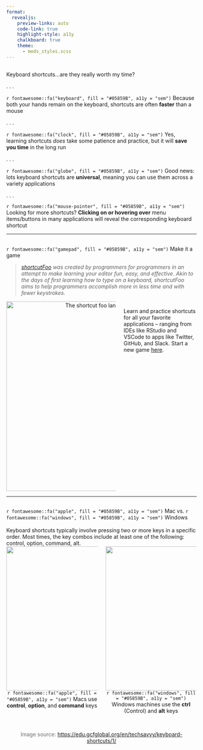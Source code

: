 ```yaml
---
format: 
  revealjs:
    preview-links: auto
    code-link: true
    highlight-style: a11y
    chalkboard: true
    theme: 
      - meds_styles.scss
---
```


## {#worth-my-time data-menu-title="Are they worth my time??"}

[Keyboard shortcuts...are they really worth my time?]{.slide-title} 

. . .

<div class = body-text>`r fontawesome::fa("keyboard", fill = "#05859B", a11y = "sem")` Because both your hands remain on the keyboard, shortcuts are often **faster** than a mouse</div>

. . . 

<div class = body-text>`r fontawesome::fa("clock", fill = "#05859B", a11y = "sem")` Yes, learning shortcuts *does* take some patience and practice, but it will **save you time** in the long run</div>

. . . 

<div class = body-text>`r fontawesome::fa("globe", fill = "#05859B", a11y = "sem")` Good news: lots keyboard shortcuts are **universal**, meaning you can use them across a variety applications</div>

. . . 

<div class = body-text>`r fontawesome::fa("mouse-pointer", fill = "#05859B", a11y = "sem")` Looking for more shortcuts? **Clicking on or hovering over** menu items/buttons in many applications will reveal the corresponding keyboard shortcut</div>

---

## {#make-it-a-game data-menu-title="Make it a game"}

[`r fontawesome::fa("gamepad", fill = "#05859B", a11y = "sem")` Make it a game]{.slide-title}

> <div class = body-text>*[shortcutFoo](https://www.shortcutfoo.com/) was created by programmers for programmers in an attempt to make learning your editor fun, easy, and effective. Akin to the days of first learning how to type on a keyboard, shortcutFoo aims to help programmers accomplish more in less time and with fewer keystrokes.*</div>

:::: {.columns} 

::: {.column width="60%"}
<center><img src="media/pics/shortcutFoo.jpeg" alt="The shortcut foo landing page." width="500"/></center>
:::

::: {.column width="40%"}
<br>
<div class = body-text>Learn and practice shortcuts for all your favorite applications -- ranging from IDEs like RStudio and VSCode to apps like Twitter, GitHub, and Slack. Start a new game [here](https://www.shortcutfoo.com/app/dojos).</div>
:::

::::

---

## {#mac-windows data-menu-title="Mac vs. Windows"}

<div class = slide-title>`r fontawesome::fa("apple", fill = "#05859B", a11y = "sem")` Mac vs. `r fontawesome::fa("windows", fill = "#05859B", a11y = "sem")`  Windows</div>
<br>
<div class = body-text>Keyboard shortcuts typically involve pressing two or more keys in a specific order. Most times, the key combos include at least one of the following: control, option, command, alt.</div>

:::: {.columns}

::: {.column width="50%"}
<center><img src="media/pics/mac_basics.jpeg" alt="" width="380"/></center>

<center><div class = caption-text>`r fontawesome::fa("apple", fill = "#05859B", a11y = "sem")` Macs use **control**, **option**, and **command** keys</div></center>
:::

::: {.column width="50%"}
<center><img src="media/pics/windows_basics.jpeg" alt="" width="380"/></center>

<center><div class = caption-text>`r fontawesome::fa("windows", fill = "#05859B", a11y = "sem")` Windows machines use the **ctrl** (Control) and **alt** keys</div></center>
:::

::::

<br>

<center><center><div class = caption-text><span style = 'color: #6F6F6F'>Image source: <https://edu.gcfglobal.org/en/techsavvy/keyboard-shortcuts/1/></span></div></center>
